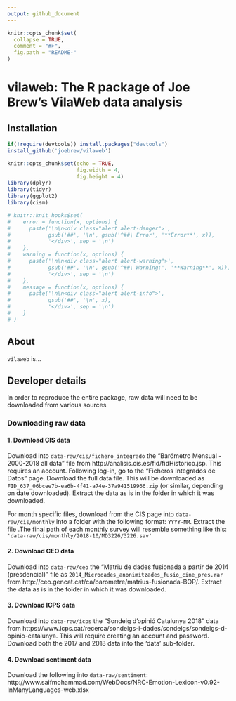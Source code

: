 ```yaml
---
output: github_document
---
```


<!-- README.md is generated from README.Rmd. Please edit that file -->

```r
knitr::opts_chunk$set(
  collapse = TRUE,
  comment = "#>",
  fig.path = "README-"
)
```

# vilaweb: The R package of Joe Brew's VilaWeb data analysis

## Installation


```r
if(!require(devtools)) install.packages("devtools")
install_github('joebrew/vilaweb')
```


```r
knitr::opts_chunk$set(echo = TRUE,
                      fig.width = 4,
                      fig.height = 4)
library(dplyr)
library(tidyr)
library(ggplot2)
library(cism)

# knitr::knit_hooks$set(
#    error = function(x, options) {
#      paste('\n\n<div class="alert alert-danger">',
#            gsub('##', '\n', gsub('^##\ Error', '**Error**', x)),
#            '</div>', sep = '\n')
#    },
#    warning = function(x, options) {
#      paste('\n\n<div class="alert alert-warning">',
#            gsub('##', '\n', gsub('^##\ Warning:', '**Warning**', x)),
#            '</div>', sep = '\n')
#    },
#    message = function(x, options) {
#      paste('\n\n<div class="alert alert-info">',
#            gsub('##', '\n', x),
#            '</div>', sep = '\n')
#    }
# )
```

## About

`vilaweb` is...


## Developer details

In order to reproduce the entire package, raw data will need to be downloaded from various sources

### Downloading raw data

#### 1. Download CIS data

Download into `data-raw/cis/fichero_integrado` the "Barómetro Mensual - 2000-2018 all data" file from http://analisis.cis.es/fid/fidHistorico.jsp. This requires an account. Following log-in, go to the "Ficheros Integrados de Datos"  page. Download the full data file. This will be downloaded as `FID_637_06bcee7b-ea6b-4f41-a74e-37a941519966.zip` (or similar, depending on date downloaded). Extract the data as is in the folder in which it was downloaded.

For month specific files, download from the CIS page into `data-raw/cis/monthly` into a folder with the following format: `YYYY-MM`. Extract the file .The final path of each monthly survey will resemble something like this: `'data-raw/cis/monthly/2018-10/MD3226/3226.sav'`

#### 2. Download CEO data

Download into `data-raw/ceo` the "Matriu de dades fusionada a partir de 2014 (presdencial)" file as `2014_Microdades_anonimitzades_fusio_cine_pres.rar` from http://ceo.gencat.cat/ca/barometre/matrius-fusionada-BOP/.  Extract the data as is in the folder in which it was downloaded.

#### 3. Download ICPS data

Download into `data-raw/icps` the "Sondeig d'opinió Catalunya 2018" data from https://www.icps.cat/recerca/sondeigs-i-dades/sondeigs/sondeigs-d-opinio-catalunya. This will require creating an account and password. Download both the 2017 and 2018 data into the 'data' sub-folder.

#### 4. Download sentiment data

Download the following into `data-raw/sentiment`: http://www.saifmohammad.com/WebDocs/NRC-Emotion-Lexicon-v0.92-InManyLanguages-web.xlsx
